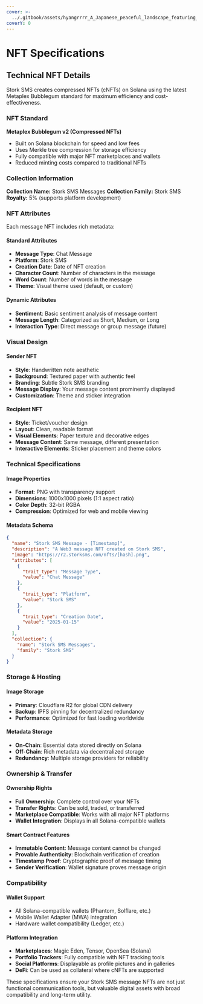 ```yaml
---
cover: >-
  ../.gitbook/assets/hyangrrrr_A_Japanese_peaceful_landscape_featuring_reeds_in_th_a3a00df0-c3f5-4755-9838-b92c0abb13e2_1.png
coverY: 0
---
```


# NFT Specifications

## Technical NFT Details

Stork SMS creates compressed NFTs (cNFTs) on Solana using the latest Metaplex Bubblegum standard for maximum efficiency and cost-effectiveness.

### NFT Standard

**Metaplex Bubblegum v2 (Compressed NFTs)**
- Built on Solana blockchain for speed and low fees
- Uses Merkle tree compression for storage efficiency
- Fully compatible with major NFT marketplaces and wallets
- Reduced minting costs compared to traditional NFTs

### Collection Information

**Collection Name:** Stork SMS Messages
**Collection Family:** Stork SMS
**Royalty:** 5% (supports platform development)

### NFT Attributes

Each message NFT includes rich metadata:

#### Standard Attributes
- **Message Type**: Chat Message
- **Platform**: Stork SMS  
- **Creation Date**: Date of NFT creation
- **Character Count**: Number of characters in the message
- **Word Count**: Number of words in the message
- **Theme**: Visual theme used (default, or custom)

#### Dynamic Attributes  
- **Sentiment**: Basic sentiment analysis of message content
- **Message Length**: Categorized as Short, Medium, or Long
- **Interaction Type**: Direct message or group message (future)

### Visual Design

#### Sender NFT
- **Style**: Handwritten note aesthetic
- **Background**: Textured paper with authentic feel
- **Branding**: Subtle Stork SMS branding
- **Message Display**: Your message content prominently displayed
- **Customization**: Theme and sticker integration

#### Recipient NFT  
- **Style**: Ticket/voucher design
- **Layout**: Clean, readable format
- **Visual Elements**: Paper texture and decorative edges
- **Message Content**: Same message, different presentation
- **Interactive Elements**: Sticker placement and theme colors

### Technical Specifications

#### Image Properties
- **Format**: PNG with transparency support
- **Dimensions**: 1000x1000 pixels (1:1 aspect ratio)
- **Color Depth**: 32-bit RGBA
- **Compression**: Optimized for web and mobile viewing

#### Metadata Schema
```json
{
  "name": "Stork SMS Message - [Timestamp]",
  "description": "A Web3 message NFT created on Stork SMS",
  "image": "https://r2.storksms.com/nfts/[hash].png",
  "attributes": [
    {
      "trait_type": "Message Type",
      "value": "Chat Message"
    },
    {
      "trait_type": "Platform", 
      "value": "Stork SMS"
    },
    {
      "trait_type": "Creation Date",
      "value": "2025-01-15"
    }
  ],
  "collection": {
    "name": "Stork SMS Messages",
    "family": "Stork SMS"
  }
}
```

### Storage & Hosting

#### Image Storage
- **Primary**: Cloudflare R2 for global CDN delivery
- **Backup**: IPFS pinning for decentralized redundancy  
- **Performance**: Optimized for fast loading worldwide

#### Metadata Storage
- **On-Chain**: Essential data stored directly on Solana
- **Off-Chain**: Rich metadata via decentralized storage
- **Redundancy**: Multiple storage providers for reliability

### Ownership & Transfer

#### Ownership Rights
- **Full Ownership**: Complete control over your NFTs
- **Transfer Rights**: Can be sold, traded, or transferred
- **Marketplace Compatible**: Works with all major NFT platforms
- **Wallet Integration**: Displays in all Solana-compatible wallets

#### Smart Contract Features
- **Immutable Content**: Message content cannot be changed
- **Provable Authenticity**: Blockchain verification of creation
- **Timestamp Proof**: Cryptographic proof of message timing
- **Sender Verification**: Wallet signature proves message origin

### Compatibility

#### Wallet Support
- All Solana-compatible wallets (Phantom, Solflare, etc.)
- Mobile Wallet Adapter (MWA) integration
- Hardware wallet compatibility (Ledger, etc.)

#### Platform Integration  
- **Marketplaces**: Magic Eden, Tensor, OpenSea (Solana)
- **Portfolio Trackers**: Fully compatible with NFT tracking tools
- **Social Platforms**: Displayable as profile pictures and in galleries
- **DeFi**: Can be used as collateral where cNFTs are supported

These specifications ensure your Stork SMS message NFTs are not just functional communication tools, but valuable digital assets with broad compatibility and long-term utility.

